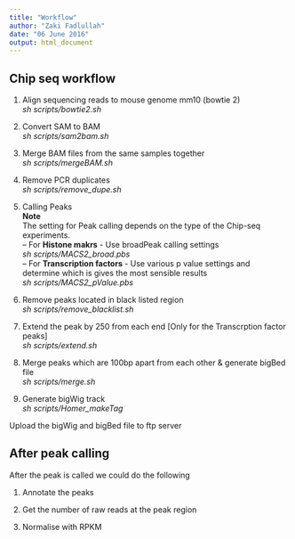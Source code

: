 ```yaml
---
title: "Workflow"
author: "Zaki Fadlullah"
date: "06 June 2016"
output: html_document
---
```


## Chip seq workflow

1. Align sequencing reads to mouse genome mm10 (bowtie 2)  
*sh scripts/bowtie2.sh*

2. Convert SAM to BAM  
*sh scripts/sam2bam.sh*

3. Merge BAM files from the same samples together  
*sh scripts/mergeBAM.sh*

4. Remove PCR duplicates  
*sh scripts/remove_dupe.sh*

5. Calling Peaks   
**Note**  
The setting for Peak calling depends on the type of the Chip-seq experiments.  
 -- For **Histone makrs** - Use broadPeak calling settings  
 *sh scripts/MACS2_broad.pbs*  
 -- For **Transcription factors** - Use various p value settings and determine which is gives the most sensible results  
 *sh scripts/MACS2_pValue.pbs*   

6. Remove peaks located in black listed region  
 *sh scripts/remove_blacklist.sh*

7. Extend the peak by 250 from each end [Only for the Transcrption factor peaks]  
 *sh scripts/extend.sh*

8. Merge peaks which are 100bp apart from each other & generate bigBed file  
 *sh scripts/merge.sh*  

9. Generate bigWig track  
 *sh scripts/Homer_makeTag*
 
Upload the bigWig and bigBed file to ftp server


## After peak calling

After the peak is called we could do the following

1. Annotate the peaks

2. Get the number of raw reads at the peak region

3. Normalise with RPKM


